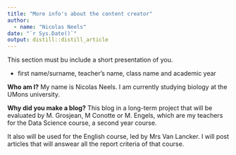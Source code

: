 ```yaml
---
title: "More info's about the content creator"
author:
  - name: "Nicolas Neels" 
date: "`r Sys.Date()`"
output: distill::distill_article
---
```


This section must bu include a short presentation of you.

- first name/surname, teacher’s name, class name and academic year

**Who am I?**
My name is Nicolas Neels. I am currently studying biology at the UMons university.

**Why did you make a blog?**
This blog in a long-term project that will be evaluated by M. Grosjean, M Conotte or M. Engels, which are my teachers for the Data Science course, a second year course.

It also will be used for the English course, led by Mrs Van Lancker. I will post articles that will answear all the report criteria of that course.
